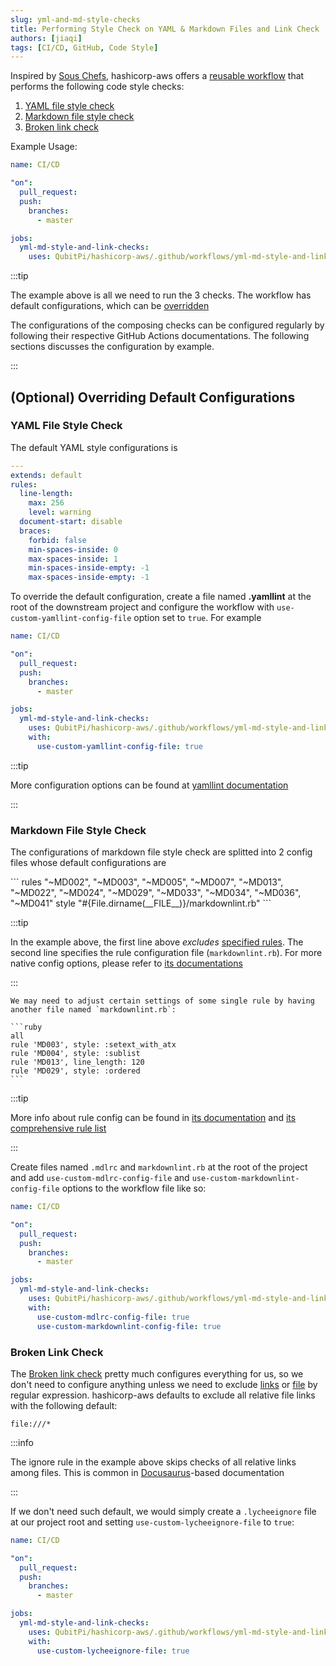 ```yaml
---
slug: yml-and-md-style-checks
title: Performing Style Check on YAML & Markdown Files and Link Check
authors: [jiaqi]
tags: [CI/CD, GitHub, Code Style]
---
```


Inspired by [Sous Chefs](https://github.com/sous-chefs/.github/blob/main/.github/workflows/lint-unit.yml), hashicorp-aws
offers a [reusable workflow](https://docs.github.com/en/actions/using-workflows/reusing-workflows) that performs the
following code style checks:

1. [YAML file style check]
2. [Markdown file style check]
3. [Broken link check]

Example Usage:

```yaml
name: CI/CD

"on":
  pull_request:
  push:
    branches:
      - master

jobs:
  yml-md-style-and-link-checks:
    uses: QubitPi/hashicorp-aws/.github/workflows/yml-md-style-and-link-checks.yml@master
```

:::tip

The example above is all we need to run the 3 checks. The workflow has default configurations, which can be
[overridden](#optional-overriding-default-configurations)

The configurations of the composing checks can be configured regularly by following their respective GitHub Actions
documentations. The following sections discusses the configuration by example.

:::

(Optional) Overriding Default Configurations
--------------------------------------------

### YAML File Style Check

The default YAML style configurations is

```yaml
---
extends: default
rules:
  line-length:
    max: 256
    level: warning
  document-start: disable
  braces:
    forbid: false
    min-spaces-inside: 0
    max-spaces-inside: 1
    min-spaces-inside-empty: -1
    max-spaces-inside-empty: -1
```

To override the default configuration, create a file named **.yamllint** at the root of the downstream project and
configure the workflow with `use-custom-yamllint-config-file` option set to `true`. For example

```yaml
name: CI/CD

"on":
  pull_request:
  push:
    branches:
      - master

jobs:
  yml-md-style-and-link-checks:
    uses: QubitPi/hashicorp-aws/.github/workflows/yml-md-style-and-link-checks.yml@master
    with:
      use-custom-yamllint-config-file: true
```

:::tip

More configuration options can be found at [yamllint documentation](https://yamllint.readthedocs.io/en/stable/)

:::

### Markdown File Style Check

The configurations of markdown file style check are splitted into 2 config files whose default configurations
are


<Tabs>
  <TabItem value=".mdlrc" label=".mdlrc" default>
    ```
    rules "~MD002", "~MD003", "~MD005", "~MD007", "~MD013", "~MD022", "~MD024", "~MD029", "~MD033", "~MD034", "~MD036", "~MD041"
    style "#{File.dirname(__FILE__)}/markdownlint.rb"
    ```

:::tip

In the example above, the first line above *excludes*
[specified rules](https://github.com/markdownlint/markdownlint/blob/main/docs/RULES.md). The second line specifies the
rule configuration file (`markdownlint.rb`). For more native config options, please refer to
[its documentations](https://github.com/markdownlint/markdownlint/blob/main/docs/configuration.md)

:::

  </TabItem>
  <TabItem value="markdownlint.rb" label="markdownlint.rb">

    We may need to adjust certain settings of some single rule by having another file named `markdownlint.rb`:

    ```ruby
    all
    rule 'MD003', style: :setext_with_atx
    rule 'MD004', style: :sublist
    rule 'MD013', line_length: 120
    rule 'MD029', style: :ordered
    ```

:::tip

More info about rule config can be found in
[its documentation](https://github.com/markdownlint/markdownlint/blob/main/docs/creating_rules.md) and
[its comprehensive rule list](https://github.com/markdownlint/markdownlint/blob/main/docs/RULES.md)

:::
  </TabItem>
</Tabs>

Create files named `.mdlrc` and `markdownlint.rb` at the root of the project and add `use-custom-mdlrc-config-file` and
`use-custom-markdownlint-config-file` options to the workflow file like so:


```yaml
name: CI/CD

"on":
  pull_request:
  push:
    branches:
      - master

jobs:
  yml-md-style-and-link-checks:
    uses: QubitPi/hashicorp-aws/.github/workflows/yml-md-style-and-link-checks.yml@master
    with:
      use-custom-mdlrc-config-file: true
      use-custom-markdownlint-config-file: true
```

### Broken Link Check

The [Broken link check] pretty much configures everything for us, so we don't need to configure anything unless we
need to exclude
[links](https://github.com/lycheeverse/lychee-action#excluding-links-from-getting-checked) or
[file](https://github.com/lycheeverse/lychee-action) by regular expression. hashicorp-aws defaults to exclude all
relative file links with the following default:

```ignore title=".lycheeignore"
file:///*
```

:::info

The ignore rule in the example above skips checks of all relative links among files. This is common in
[Docusaurus](https://docusaurus.io/docs/markdown-features/links)-based documentation

:::

If we don't need such default, we would simply create a `.lycheeignore` file at our project root and setting
`use-custom-lycheeignore-file` to `true`:

```yaml
name: CI/CD

"on":
  pull_request:
  push:
    branches:
      - master

jobs:
  yml-md-style-and-link-checks:
    uses: QubitPi/hashicorp-aws/.github/workflows/yml-md-style-and-link-checks.yml@master
    with:
      use-custom-lycheeignore-file: true
```

[YAML file style check]: https://github.com/actionshub/yamllint
[Markdown file style check]: https://github.com/actionshub/markdownlint
[Broken link check]: https://github.com/lycheeverse/lychee-action
